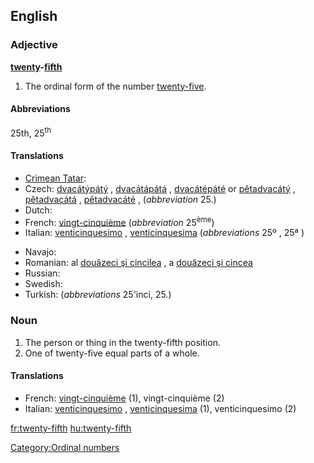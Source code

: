 ==English==

===Adjective===
'''[[twenty]]-[[fifth]]'''

# The ordinal form of the number [[twenty-five]].

====Abbreviations====
25th, 25<sup>th</sup>

====Translations====
{{trans-top|the ordinal form of the number twenty-five}}
* [[Crimean Tatar]]: {{tø|crh|yigirmi beşinci}}
* Czech: [[dvacátýpátý]] {{m}}, [[dvacátápátá]] {{f}}, [[dvacátépáté]] {{n}} or [[pětadvacátý]] {{m}}, [[pětadvacátá]] {{f}}, [[pětadvacáté]] {{n}}, (''abbreviation'' 25.)
* Dutch: {{t+|nl|vijfentwintigste}}
* French: [[vingt-cinquième]] (''abbreviation'' 25<sup>ème</sup>)
* Italian: [[venticinquesimo]] {{m}}, [[venticinquesima]] {{f}} (''abbreviations'' 25º {{m}}, 25ª {{f}})
{{trans-mid}}
* Navajo: {{tø|nv|naadįįʼashdlaʼ góneʼ}}
* Romanian: al [[douăzeci şi cincilea]] {{m}}, a [[douăzeci şi cincea]] {{f}}
* Russian: {{t|ru|двадцать пятый|tr=dvádtsat’ pjátyj}}
* Swedish: {{t-|sv|tjugofemte}}
* Turkish: {{t|tr|yirmi beşinci}} (''abbreviations'' 25'inci, 25.)
{{trans-bottom}}

===Noun===
{{en-noun|sg=[[twenty]]-[[fifth]]}}

# The person or thing in the twenty-fifth position.
# One of twenty-five equal parts of a whole.

====Translations====
* French: [[vingt-cinquième]] {{m|f}} (1), vingt-cinquième {{m}} (2)
* Italian: [[venticinquesimo]] {{m}}, [[venticinquesima]] {{f}} (1), venticinquesimo {{m}} (2)

[[Category:Ordinal numbers]]

[[fr:twenty-fifth]]
[[hu:twenty-fifth]]